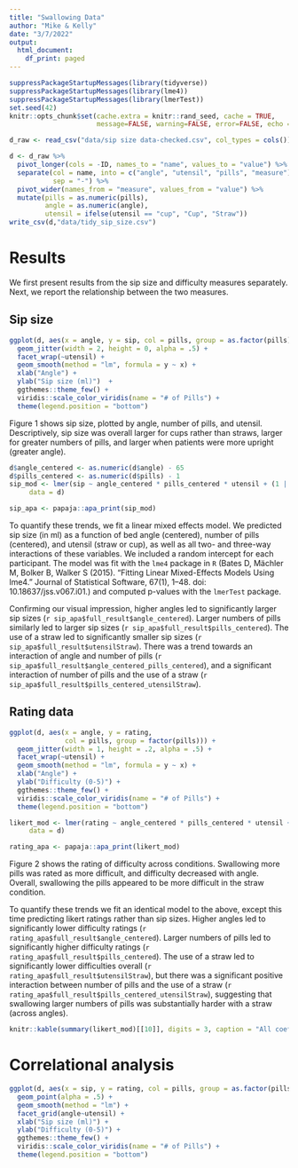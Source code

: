 ```yaml
---
title: "Swallowing Data"
author: "Mike & Kelly"
date: "3/7/2022"
output:
  html_document:
    df_print: paged
---
```


```r
suppressPackageStartupMessages(library(tidyverse))
suppressPackageStartupMessages(library(lme4))
suppressPackageStartupMessages(library(lmerTest))
set.seed(42)
knitr::opts_chunk$set(cache.extra = knitr::rand_seed, cache = TRUE, 
                      message=FALSE, warning=FALSE, error=FALSE, echo = FALSE)

d_raw <- read_csv("data/sip size data-checked.csv", col_types = cols())

d <- d_raw %>%
  pivot_longer(cols = -ID, names_to = "name", values_to = "value") %>%
  separate(col = name, into = c("angle", "utensil", "pills", "measure"), 
           sep = "-") %>%
  pivot_wider(names_from = "measure", values_from = "value") %>%
  mutate(pills = as.numeric(pills), 
         angle = as.numeric(angle), 
         utensil = ifelse(utensil == "cup", "Cup", "Straw"))
write_csv(d,"data/tidy_sip_size.csv")
```

# Results

We first present results from the sip size and difficulty measures separately. Next, we report the relationship between the two measures. 


## Sip size 

```r
ggplot(d, aes(x = angle, y = sip, col = pills, group = as.factor(pills))) + 
  geom_jitter(width = 2, height = 0, alpha = .5) + 
  facet_wrap(~utensil) + 
  geom_smooth(method = "lm", formula = y ~ x) + 
  xlab("Angle") + 
  ylab("Sip size (ml)")  + 
  ggthemes::theme_few() + 
  viridis::scale_color_viridis(name = "# of Pills") + 
  theme(legend.position = "bottom")
```
Figure 1 shows sip size, plotted by angle, number of pills, and utensil. Descriptively, sip size was overall larger for cups rather than straws, larger for greater numbers of pills, and larger when patients were more upright (greater angle).

```r
d$angle_centered <- as.numeric(d$angle) - 65
d$pills_centered <- as.numeric(d$pills) - 1
sip_mod <- lmer(sip ~ angle_centered * pills_centered * utensil + (1 | ID), 
     data = d)

sip_apa <- papaja::apa_print(sip_mod)
```

To quantify these trends, we fit a linear mixed effects model. We predicted sip size (in ml) as a function of bed angle (centered), number of pills (centered), and utensil (straw or cup), as well as all two- and three-way interactions of these variables. We included a random intercept for each participant. The model was fit with the `lme4` package in `R` (Bates D, Mächler M, Bolker B, Walker S (2015). “Fitting Linear Mixed-Effects Models Using lme4.” Journal of Statistical Software, 67(1), 1–48. doi: 10.18637/jss.v067.i01.) and computed p-values with the `lmerTest` package. 

Confirming our visual impression, higher angles led to significantly larger sip sizes (`r sip_apa$full_result$angle_centered`). Larger numbers of pills similarly led to larger sip sizes (`r sip_apa$full_result$pills_centered`). The use of a straw led to significantly smaller sip sizes (`r sip_apa$full_result$utensilStraw`). There was a trend towards an interaction of angle and number of pills (`r sip_apa$full_result$angle_centered_pills_centered`), and a significant interaction of number of pills and the use of a straw (`r sip_apa$full_result$pills_centered_utensilStraw`).

## Rating data

```r
ggplot(d, aes(x = angle, y = rating, 
              col = pills, group = factor(pills))) + 
  geom_jitter(width = 1, height = .2, alpha = .5) + 
  facet_wrap(~utensil) + 
  geom_smooth(method = "lm", formula = y ~ x) + 
  xlab("Angle") + 
  ylab("Difficulty (0-5)") +
  ggthemes::theme_few() + 
  viridis::scale_color_viridis(name = "# of Pills") + 
  theme(legend.position = "bottom")
```

```r
likert_mod <- lmer(rating ~ angle_centered * pills_centered * utensil + (1 | ID), 
     data = d)

rating_apa <- papaja::apa_print(likert_mod)
```

Figure 2 shows the rating of difficulty across conditions. Swallowing more pills was rated as more difficult, and difficulty decreased with angle. Overall, swallowing the pills appeared to be more difficult in the straw condition. 

To quantify these trends we fit an identical model to the above, except this time predicting likert ratings rather than sip sizes. Higher angles led to significantly lower difficulty ratings (`r rating_apa$full_result$angle_centered`). Larger numbers of pills  led to significantly higher difficulty ratings (`r rating_apa$full_result$pills_centered`). The use of a straw led to significantly lower difficulties overall (`r rating_apa$full_result$utensilStraw`), but there was a significant positive interaction between number of pills and the use of a straw (`r rating_apa$full_result$pills_centered_utensilStraw`), suggesting that swallowing larger numbers of pills was substantially harder with a straw (across angles).

```r
knitr::kable(summary(likert_mod)[[10]], digits = 3, caption = "All coefficients for mixed effects model table.")
```

# Correlational analysis


```r
ggplot(d, aes(x = sip, y = rating, col = pills, group = as.factor(pills))) + 
  geom_point(alpha = .5) + 
  geom_smooth(method = "lm") + 
  facet_grid(angle~utensil) + 
  xlab("Sip size (ml)") + 
  ylab("Difficulty (0-5)") +
  ggthemes::theme_few() + 
  viridis::scale_color_viridis(name = "# of Pills") + 
  theme(legend.position = "bottom")
```

